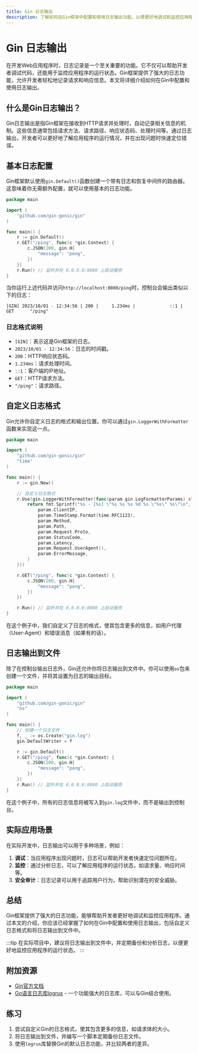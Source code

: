 ```yaml
---
title: Gin 日志输出
description: 了解如何在Gin框架中配置和使用日志输出功能，以便更好地调试和监控应用程序。
---
```


# Gin 日志输出

在开发Web应用程序时，日志记录是一个至关重要的功能。它不仅可以帮助开发者调试代码，还能用于监控应用程序的运行状态。Gin框架提供了强大的日志功能，允许开发者轻松地记录请求和响应信息。本文将详细介绍如何在Gin中配置和使用日志输出。

## 什么是Gin日志输出？

Gin日志输出是指Gin框架在接收到HTTP请求并处理时，自动记录相关信息的机制。这些信息通常包括请求方法、请求路径、响应状态码、处理时间等。通过日志输出，开发者可以更好地了解应用程序的运行情况，并在出现问题时快速定位错误。

## 基本日志配置

Gin框架默认使用`gin.Default()`函数创建一个带有日志和恢复中间件的路由器。这意味着你无需额外配置，就可以使用基本的日志功能。

```go
package main

import (
    "github.com/gin-gonic/gin"
)

func main() {
    r := gin.Default()
    r.GET("/ping", func(c *gin.Context) {
        c.JSON(200, gin.H{
            "message": "pong",
        })
    })
    r.Run() // 监听并在 0.0.0.0:8080 上启动服务
}
```

当你运行上述代码并访问`http://localhost:8080/ping`时，控制台会输出类似以下的日志：

```
[GIN] 2023/10/01 - 12:34:56 | 200 |     1.234ms |             ::1 | GET      "/ping"
```

### 日志格式说明

- `[GIN]`：表示这是Gin框架的日志。
- `2023/10/01 - 12:34:56`：日志的时间戳。
- `200`：HTTP响应状态码。
- `1.234ms`：请求处理时间。
- `::1`：客户端的IP地址。
- `GET`：HTTP请求方法。
- `"/ping"`：请求路径。

## 自定义日志格式

Gin允许你自定义日志的格式和输出位置。你可以通过`gin.LoggerWithFormatter`函数来实现这一点。

```go
package main

import (
    "github.com/gin-gonic/gin"
    "time"
)

func main() {
    r := gin.New()

    // 自定义日志格式
    r.Use(gin.LoggerWithFormatter(func(param gin.LogFormatterParams) string {
        return fmt.Sprintf("%s - [%s] \"%s %s %s %d %s \"%s\" %s\"\n",
            param.ClientIP,
            param.TimeStamp.Format(time.RFC1123),
            param.Method,
            param.Path,
            param.Request.Proto,
            param.StatusCode,
            param.Latency,
            param.Request.UserAgent(),
            param.ErrorMessage,
        )
    }))

    r.GET("/ping", func(c *gin.Context) {
        c.JSON(200, gin.H{
            "message": "pong",
        })
    })

    r.Run() // 监听并在 0.0.0.0:8080 上启动服务
}
```

在这个例子中，我们自定义了日志的格式，使其包含更多的信息，如用户代理（User-Agent）和错误消息（如果有的话）。

## 日志输出到文件

除了在控制台输出日志外，Gin还允许你将日志输出到文件中。你可以使用`os`包来创建一个文件，并将其设置为日志的输出目标。

```go
package main

import (
    "github.com/gin-gonic/gin"
    "os"
)

func main() {
    // 创建一个日志文件
    f, _ := os.Create("gin.log")
    gin.DefaultWriter = f

    r := gin.Default()
    r.GET("/ping", func(c *gin.Context) {
        c.JSON(200, gin.H{
            "message": "pong",
        })
    })
    r.Run() // 监听并在 0.0.0.0:8080 上启动服务
}
```

在这个例子中，所有的日志信息将被写入到`gin.log`文件中，而不是输出到控制台。

## 实际应用场景

在实际开发中，日志输出可以用于多种场景，例如：

1. **调试**：当应用程序出现问题时，日志可以帮助开发者快速定位问题所在。
2. **监控**：通过分析日志，可以了解应用程序的运行状态，如请求量、响应时间等。
3. **安全审计**：日志记录可以用于追踪用户行为，帮助识别潜在的安全威胁。

## 总结

Gin框架提供了强大的日志功能，能够帮助开发者更好地调试和监控应用程序。通过本文的介绍，你应该已经掌握了如何在Gin中配置和使用日志输出，包括自定义日志格式和将日志输出到文件中。

:::tip
在实际项目中，建议将日志输出到文件中，并定期备份和分析日志，以便更好地监控应用程序的运行状态。
:::

## 附加资源

- [Gin官方文档](https://gin-gonic.com/docs/)
- [Go语言日志库logrus](https://github.com/sirupsen/logrus) - 一个功能强大的日志库，可以与Gin结合使用。

## 练习

1. 尝试自定义Gin的日志格式，使其包含更多的信息，如请求体的大小。
2. 将日志输出到文件，并编写一个脚本定期备份日志文件。
3. 使用`logrus`库替换Gin的默认日志功能，并比较两者的差异。